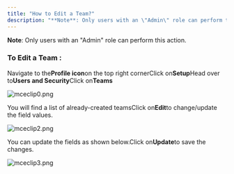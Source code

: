 ```yaml
---
title: "How to Edit a Team?"
description: "**Note**: Only users with an \"Admin\" role can perform this action."
---
```


**Note**: Only users with an "Admin" role can perform this action.

### To Edit a Team :

Navigate to the**Profile icon**on the top right cornerClick on**Setup**Head over to**Users and Security**Click on**Teams**

![mceclip0.png](./images/mceclip0-4.png)

You will find a list of already-created teamsClick on**Edit**to change/update the field values.

![mceclip2.png](./images/mceclip2-3.png)

You can update the fields as shown below.Click on**Update**to save the changes.

![mceclip3.png](./images/mceclip3-2.png)
